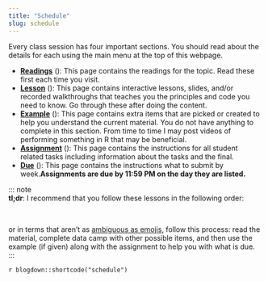 ```yaml
---
title: "Schedule"
slug: schedule
---
```


Every class session has four important sections. You should read about the details for each using the main menu at the top of this webpage.

- [**Readings**](/readings/) (<i class="fas fa-book"></i>): This page contains the readings for the topic. Read these first each time you visit.
- [**Lesson**](/lesson/) (<i class="fas fa-chalkboard"></i>): This page contains interactive lessons, slides, and/or recorded walkthroughs that teaches you the principles and code you need to know. Go through these after doing the content.
- [**Example**](/example/) (<i class="fas fa-lightbulb"></i>): This page contains extra items that are picked or created to help you understand the current material. You do not have anything to complete in this section. From time to time I may post videos of performing something in R that may be beneficial.
- [**Assignment**](/assignment/) (<i class="fas fa-tasks"></i>): This page contains the instructions for all student related tasks including information about the tasks and the final.
- [**Due**](/due/) (<i class="fas fa-folder-open"></i>): This page contains the instructions what to submit by week.**Assignments are due by 11:59 PM on the day they are listed.**

::: note <br/>
**tl;dr**: I recommend that you follow these lessons in the following order:

<div class="text-center">
<i class="fas fa-book"></i>&nbsp;
<i class="fas fa-long-arrow-alt-right"></i>&nbsp;
<i class="fas fa-chalkboard"></i>&nbsp;
<i class="fas fa-long-arrow-alt-right"></i>&nbsp;
<i class="fas fa-lightbulb"></i>&nbsp;
<i class="fas fa-plus"></i>&nbsp;
<i class="fas fa-tasks"></i> 
<i class="fas fa-long-arrow-alt-right"></i>&nbsp;
<i class="fas fa-folder-open"></i>
</div>

or in terms that aren't as [ambiguous as emojis](https://doi.org/10.1016/j.chb.2020.106361){target="_blank"}, follow this process: read the material, complete data camp with other possible items, and then use the example (if given) along with the assignment to help you with what is due.
<br />
:::

`r blogdown::shortcode("schedule")`
